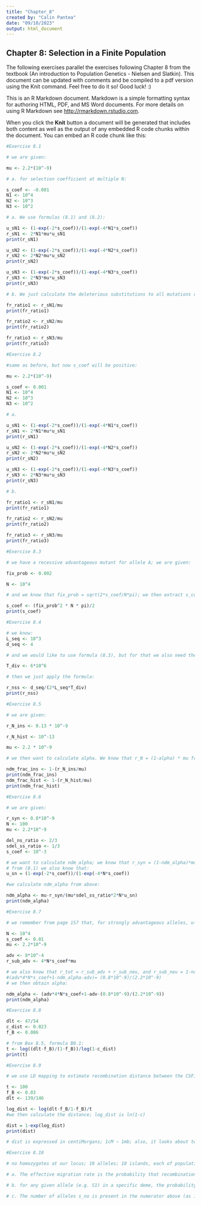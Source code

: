 ---
title: "Chapter_8"
created by: "Calin Pantea"
date: "09/10/2023"
output: html_document
---

## Chapter 8: Selection in a Finite Population

The following exercises parallel the exercises following Chapter 8 from the textbook (An introduction to Population Genetics - Nielsen and Slatkin). This document can be updated with comments and be compiled to a pdf version using the Knit command. Feel free to do it so! Good luck! :)

This is an R Markdown document. Markdown is a simple formatting syntax for authoring HTML, PDF, and MS Word documents. For more details on using R Markdown see <http://rmarkdown.rstudio.com>.

When you click the **Knit** button a document will be generated that includes both content as well as the output of any embedded R code chunks within the document. You can embed an R code chunk like this:

```{r}
#Exercise 8.1

# we are given:

mu <- 2.2*(10^-9)

# a. for selection coefficient at multiple N:

s_coef <- -0.001
N1 <- 10^4
N2 <- 10^3
N3 <- 10^2

# a. We use formulas (8.1) and (8.2):

u_sN1 <- (1-exp(-2*s_coef))/(1-exp(-4*N1*s_coef))
r_sN1 <- 2*N1*mu*u_sN1
print(r_sN1)

u_sN2 <- (1-exp(-2*s_coef))/(1-exp(-4*N2*s_coef))
r_sN2 <- 2*N2*mu*u_sN2
print(r_sN2)

u_sN3 <- (1-exp(-2*s_coef))/(1-exp(-4*N3*s_coef))
r_sN3 <- 2*N3*mu*u_sN3
print(r_sN3)

# b. We just calculate the deleterious substitutions to all mutations ratio:

fr_ratio1 <- r_sN1/mu
print(fr_ratio1)

fr_ratio2 <- r_sN2/mu
print(fr_ratio2)

fr_ratio3 <- r_sN3/mu
print(fr_ratio3)
```

```{r}
#Exercise 8.2

#same as before, but now s_coef will be positive:

mu <- 2.2*(10^-9)

s_coef <- 0.001
N1 <- 10^4
N2 <- 10^3
N3 <- 10^2

# a.

u_sN1 <- (1-exp(-2*s_coef))/(1-exp(-4*N1*s_coef))
r_sN1 <- 2*N1*mu*u_sN1
print(r_sN1)

u_sN2 <- (1-exp(-2*s_coef))/(1-exp(-4*N2*s_coef))
r_sN2 <- 2*N2*mu*u_sN2
print(r_sN2)

u_sN3 <- (1-exp(-2*s_coef))/(1-exp(-4*N3*s_coef))
r_sN3 <- 2*N3*mu*u_sN3
print(r_sN3)

# b.

fr_ratio1 <- r_sN1/mu
print(fr_ratio1)

fr_ratio2 <- r_sN2/mu
print(fr_ratio2)

fr_ratio3 <- r_sN3/mu
print(fr_ratio3)

```

```{r}
#Exercise 8.3

# we have a recessive advantageous mutant for allele A; we are given:

fix_prob <- 0.002

N <- 10^4

# and we know that fix_prob = sqrt(2*s_coef/N*pi); we then extract s_coef as:

s_coef <- (fix_prob^2 * N * pi)/2
print(s_coef)

```

```{r}
#Exercise 8.4

# we know:
L_seq <- 10^3
d_seq <- 4

# and we would like to use formula (8.3), but for that we also need the time of species divergence, which the textbook answers provide as:

T_div <- 6*10^6

# then we just apply the formula:

r_nss <- d_seq/(2*L_seq*T_div)
print(r_nss)
```

```{r}
#Exercise 8.5

# we are given:

r_N_ins <- 0.13 * 10^-9

r_N_hist <- 10^-13

mu <- 2.2 * 10^-9

# we then want to calculate alpha. We know that r_N = (1-alpha) * mu from formula (8.4):

ndm_frac_ins <- 1-(r_N_ins/mu)
print(ndm_frac_ins)
ndm_frac_hist <- 1-(r_N_hist/mu)
print(ndm_frac_hist)
```

```{r}
#Exercise 8.6

# we are given:

r_syn <- 0.8*10^-9
N <- 100
mu <- 2.2*10^-9

del_ns_ratio <- 2/3
sdel_ss_ratio <- 1/3
s_coef <- 10^-3

# we want to calculate ndm_alpha; we know that r_syn = (1-ndm_alpha)*mu + sdel_ss_ratio*ndm_alpha*mu*2*N*u_sn/3
# from (8.1) we also know that:
u_sn = (1-exp(-2*s_coef))/(1-exp(-4*N*s_coef))

#we calculate ndm_alpha from above:

ndm_alpha <- mu-r_syn/(mu*sdel_ss_ratio*2*N*u_sn)
print(ndm_alpha)
```

```{r}
#Exercise 8.7

# we remember from page 157 that, for strongly advantageous alleles, u~=2s; so we apply formula (8.1)

N <- 10^4
s_coef <- 0.01
mu <- 2.2*10^-9

adv <- 8*10^-4
r_sub_adv <- 4*N*s_coef*mu

# we also know that r_tot = r_sub_adv + r_sub_neu, and r_sub_neu = 1-ndm_alpha-adv; from here we get ndm_alpha:
#(adv*4*N*s_coef+1-ndm_alpha-adv)= (0.8*10^-9)/(2.2*10^-9)
# we then obtain alpha:

ndm_alpha <- (adv*4*N*s_coef+1-adv-(0.8*10^-9)/(2.2*10^-9))
print(ndm_alpha)
```

```{r}
#Exercise 8.8

dlt <- 47/54
c_dist <- 0.023
f_B <- 0.086

# from Box 8.5, formula B8.1:
t <- log((dlt-f_B)/(1-f_B))/log(1-c_dist)
print(t)
```

```{r}
#Exercise 8.9

# we use LD mapping to estimate recombination distance between the CSF1R allele and DTD-causing locus using the formula B8.1 in Box 8.5; we are given:

t <- 100
f_B <- 0.03
dlt <- 139/146

log_dist <- log(dlt-f_B/1-f_B)/t
#we then calculate the distance; log_dist is ln(1-c)

dist = 1-exp(log_dist)
print(dist)

# dist is expressed in centiMorgans; 1cM ~ 1mb; also, it looks about twice as large as in the textbook answer...

```

```{r}
#Exercise 8.10

# no homozygotes at our locus; 10 alleles; 10 islands, each of population N/10

# a. The effective migration rate is the probability that recombination will move the neutral locus on one genetic background (say S1) to any other genetic background (S2, . . . S10). Because there are no homozygotes, every copy of S1 is in a heterozygote, so every recombination event will move the neutral locus to another genetic background. Therefore, the effective migration rate is c, the recombination rate. 

# b. for any given allele (e.g. S1) in a specific deme, the probability for another to be in the same deme is 0.1 and in another deme 0.9; from page 69, formula (4.17), and considering that for an island model M = 2Nm (so here: M = 2Nc/10), here we have: H_T = (1+(9/4Nc)) * theta/k

# c. The number of alleles s_no is present in the numerator above (as 1-s_no = 9 in (1+(9/4Nc))). If s_no were to increase, Ht would also increase

```
